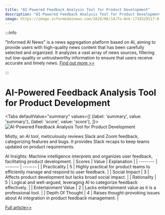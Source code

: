 ```yaml
---
title: "AI-Powered Feedback Analysis Tool for Product Development"
description: "AI-Powered Feedback Analysis Tool for Product Development"
image: https://image.informedainews.com/2024/06/14/To-Ank-1718329117-0.jpg
---
```



:::info

"Informed AI News" is a news aggregation platform based on AI, aiming to provide users with high-quality news content that has been carefully selected and organized. It analyzes a vast array of news sources, filtering out low-quality or untrustworthy information to ensure that users receive accurate and timely news.  [Find out more >>](/)

:::

# AI-Powered Feedback Analysis Tool for Product Development


<Tabs
	defaultValue="summary"
	values={[
	{label: 'summary', value: 'summary'},
	{label: 'score', value: 'score'},
]}>
<TabItem value="summary">
<img
  src="https://image.informedainews.com/2024/06/14/To-Ank-1718329117-0.jpg"
  alt="AI-Powered Feedback Analysis Tool for Product Development"
/>



Mistly, an AI tool, meticulously reviews Slack and Zoom feedback, categorizing features and bugs. It provides Slack recaps to keep teams updated on product requirements.

AI Insights: Machine intelligence interprets and organizes user feedback, facilitating product development.
</TabItem>
<TabItem value="score">
	| Scores     | Value   | Explanation |
	| -------- | ------- | ------- |
	| Practicality  | 5    | Highly practical for product teams to efficiently manage and respond to user feedback.    |
	| Social Impact | 3     | Affects product development but lacks broad social impact.    |
	| Rationality    | 5    | Logical and well-argued, leveraging AI to categorize feedback effectively.    |
	| Entertainment Value    | 2    | Lacks entertainment value as it is a professional tool.    |
	| Depth Of Thought    | 4    | Raises thought-provoking issues about AI integration in product feedback management.    |
</TabItem>
</Tabs>

[Full article>>](https://www.producthunt.com/posts/mistly)
